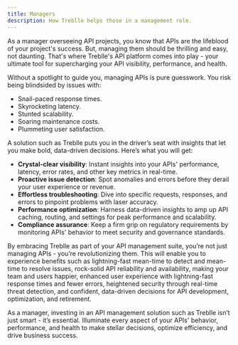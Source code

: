 ```yaml
---
title: Managers
description: How Treblle helps those in a management role.
---
```


As a manager overseeing API projects, you know that APIs are the lifeblood of your project's success. But, managing them should be thrilling and easy, not daunting. That's where Treblle's API platform comes into play - your ultimate tool for supercharging your API visibility, performance, and health.

Without a spotlight to guide you, managing APIs is pure guesswork. You risk being blindsided by issues with:

- Snail-paced response times.
- Skyrocketing latency.
- Stunted scalability.
- Soaring maintenance costs.
- Plummeting user satisfaction.

A solution such as Treblle puts you in the driver’s seat with insights that let you make bold, data-driven decisions. Here’s what you will get:

- **Crystal-clear visibility**: Instant insights into your APIs' performance, latency, error rates, and other key metrics in real-time.
- **Proactive issue detection**: Spot anomalies and errors before they derail your user experience or revenue.
- **Effortless troubleshooting**: Dive into specific requests, responses, and errors to pinpoint problems with laser accuracy.
- **Performance optimization**: Harness data-driven insights to amp up API caching, routing, and settings for peak performance and scalability.
- **Compliance assurance**: Keep a firm grip on regulatory requirements by monitoring APIs' behavior to meet security and governance standards.

By embracing Treblle as part of your API management suite, you’re not just managing APIs - you’re revolutionizing them. This will enable you to experience benefits such as lightning-fast mean-time to detect and mean-time to resolve issues, rock-solid API reliability and availability, making your team and users happier, enhanced user experience with lightning-fast response times and fewer errors, heightened security through real-time threat detection, and confident, data-driven decisions for API development, optimization, and retirement.

As a manager, investing in an API management solution such as Treblle isn’t just smart - it’s essential. Illuminate every aspect of your APIs' behavior, performance, and health to make stellar decisions, optimize efficiency, and drive business success. 